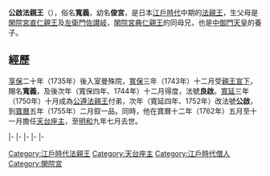 {{東亞男性歷史人物
|名稱 =公啟法親王
|身份 =日本[[法親王|法親王]]
|國家 =[[日本|大和王朝]]
|時代 =[[江戶時代|江戶時代]]中期
|姓 =（無）
|名 =寬義
|別名 =二宮
|法號 =良啟、公啟
|院號 =最上乘院
|封爵 =[[法親王|法親王]]
|出生日期 =[[享保|享保]]十七年三月十八（{{Birth date|1732|4|12}}）
|逝世日期 =[[明和_(年號)|明和]]九年七月十六（{{Death date and age|1772|8|14|1732|4|12}}）
|父親 =[[閑院宮直仁親王|閑院宮直仁親王]]
|母親 =[[左衛門佐讃岐|左衛門佐讃岐]]
|養父 =[[中御門天皇|中御門天皇]]
|養母 =見性院（小森賴李女）
|同胞兄弟 =[[閑院宮典仁親王|閑院宮典仁親王]]
|同胞姊妹 =[[尊信女王|尊信女王]]<br>[[室子女王|室子女王]]<br>[[高覺女王|高覺女王]]<br>[[倫子女王|倫子女王]]
|異母兄弟 =[[鷹司輔平|鷹司輔平]]<br>[[梅芳院|梅芳院]]
|異母姊妹 =[[治子女王|治子女王]]<br>[[蓮香院|蓮香院]]<br>[[博山元敝|博山元敝]]<br>某王女
}}
{{Japanese|japanese=公啓法親王|kana=こうけいほうしんのう|romaji=Kōkei Hō shin nō}}
'''公啟法親王'''（{{bd|1732年|4月12日|1772年|8月14日}}），俗名'''寬義'''，幼名'''俊宮'''，是日本[[江戶時代|江戶時代]]中期的[[法親王|法親王]]，生父母是[[閑院宮直仁親王|閑院宮直仁親王]]及[[左衛門佐讃岐|左衛門佐讃岐]]，[[閑院宮典仁親王|閑院宮典仁親王]]的同母兄，也是[[中御門天皇|中御門天皇]]的養子。

== 經歷 ==
[[享保|享保]]二十年（1735年）後入室曼殊院，[[寬保|寬保]]三年（1743年）十二月受[[親王宣下|親王宣下]]，賜名'''寬義'''，及後次年（寬保四年、1744年）十二月得度，法號'''良啟'''。[[寬延|寬延]]三年（1750年）十月成為[[公遵法親王|公遵法親王]]付弟，次年（寬延四年、1752年）改法號'''公啟'''，到[[寶曆_(日本)|寶曆]]五年（1755年）二月叙一品。同時，他在寶曆十二年（1762年）五月至十一月擔任[[天台座主|天台座主]]，至[[明和_(年號)|明和]]九年七月去世。

{{start box|width=auto}}
{{s-rel}}
|-
{{s-before|rows=3|[[公遵法親王|公遵法親王]]}}
{{s-title|[[毘沙門堂|毘沙門堂]]門跡|第34世}}
{{s-after|rows=4|[[公璋法親王|公璋法親王]]}}
|-
{{s-title|[[輪王寺|輪王寺]]門跡|第60世}}
|-
{{s-title|[[寬永寺|寬永寺]]門跡|第8世}}
|-
{{s-before|[[慈仁法親王|慈仁法親王]]}}
{{s-title|[[曼殊院|曼殊院]]門跡|第45世}}
|-
{{s-before|[[堯恭法親王|堯恭法親王]]}}
{{s-title|[[天台座主|天台座主]]|第208世<br>1762年7月9日－1762年11月30日}}
{{s-after|堯恭法親王}}
{{end box}}


[[Category:江戶時代法親王|Category:江戶時代法親王]]
[[Category:天台座主|Category:天台座主]]
[[Category:江戶時代僧人|Category:江戶時代僧人]]
[[Category:閑院宮|Category:閑院宮]]